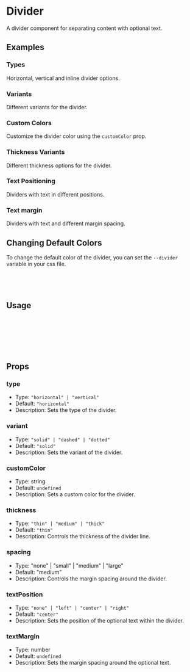 

<Meta of={Divider} title="Divider" />

# Divider

A divider component for separating content with optional text.

## Examples

### Types

Horizontal, vertical and inline divider options.

<Canvas of={Divider.Types} />

### Variants

Different variants for the divider.

<Canvas of={Divider.Variants} />

### Custom Colors

Customize the divider color using the `customColor` prop.

<Canvas of={Divider.CustomColors} />

### Thickness Variants

Different thickness options for the divider.

<Canvas of={Divider.Thickness} />

### Text Positioning

Dividers with text in different positions.

<Canvas of={Divider.WithText} />

### Text margin

Dividers with text and different margin spacing.

<Canvas of={Divider.WithTextMargin} />

## Changing Default Colors

To change the default color of the divider, you can set the `--divider` variable in your css file.

```css
:root {
  --divider: #4a90e2;
}
```

## Usage

```jsx
import { Divider } from "tiny-bricks-ui";

const Example = () => {
  return <Divider type="horizontal">Optional Text</Divider>;
};
export default Example;
```

## Props

### type

- Type: `"horizontal" | "vertical"`
- Default: `"horizontal"`
- Description: Sets the type of the divider.

### variant

- Type: `"solid" | "dashed" | "dotted"`
- Default: `"solid"`
- Description: Sets the variant of the divider.

### customColor

- Type: string
- Default: `undefined`
- Description: Sets a custom color for the divider.

### thickness

- Type: `"thin" | "medium" | "thick"`
- Default: `"thin"`
- Description: Controls the thickness of the divider line.

### spacing

- Type: "none" | "small" | "medium" | "large"
- Default: "medium"
- Description: Controls the margin spacing around the divider.

### textPosition

- Type: `"none" | "left" | "center" | "right"`
- Default: `"center"`
- Description: Sets the position of the optional text within the divider.

### textMargin

- Type: number
- Default: `undefined`
- Description: Sets the margin spacing around the optional text.
